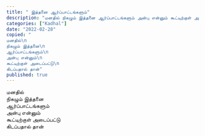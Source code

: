 ```yaml
---
title: " இத்தனை ஆர்ப்பாட்டங்களும்"
description: "மனதில் நிகழும் இத்தனை ஆர்ப்பாட்டங்களும் அன்பு என்னும் கூட்டிற்குள் அடைப்பட்டு கிடப்பதால் தான்."
categories: ["Kadhal"]
date: "2022-02-28"
copied: "
மனதில்\n
நிகழும் இத்தனை\n
ஆர்ப்பாட்டங்களும்\n
அன்பு என்னும்\n
கூட்டிற்குள் அடைப்பட்டு\n
கிடப்பதால் தான்"
published: true
---
```


மனதில்  
நிகழும் இத்தனை  
ஆர்ப்பாட்டங்களும்  
அன்பு என்னும்  
கூட்டிற்குள் அடைப்பட்டு  
கிடப்பதால் தான்
